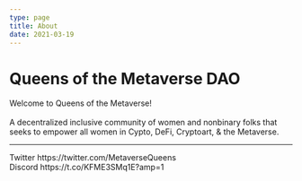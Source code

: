 ```yaml
---
type: page
title: About
date: 2021-03-19
---
```


# Queens of the Metaverse DAO

Welcome to Queens of the Metaverse! 
<br/> 
<br/> 
A decentralized inclusive community of women and nonbinary folks that seeks to empower all women in Cypto, DeFi, Cryptoart, & the Metaverse.

---

<div>
  Twitter https://twitter.com/MetaverseQueens
  <br />
  Discord https://t.co/KFME3SMq1E?amp=1
  <br />  
</div>

